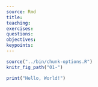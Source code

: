 ```yaml
---
source: Rmd
title: 
teaching: 
exercises:
questions:
objectives:
keypoints:
---
```


```r
source("../bin/chunk-options.R")
knitr_fig_path("01-")
```

```r
print("Hello, World!")
```
